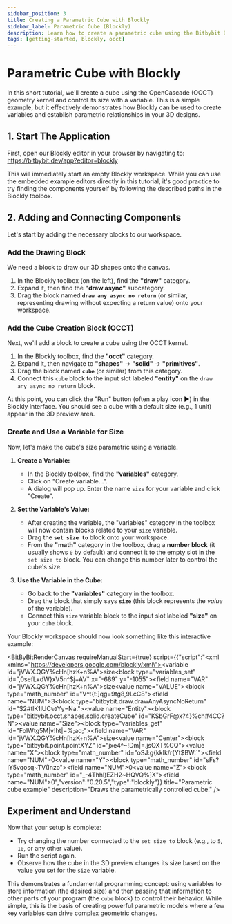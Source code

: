 ```yaml
---
sidebar_position: 3
title: Creating a Parametric Cube with Blockly
sidebar_label: Parametric Cube (Blockly)
description: Learn how to create a parametric cube using the Bitbybit Blockly editor, OpenCascade (OCCT), and variables.
tags: [getting-started, blockly, occt]
---
```



# Parametric Cube with Blockly

In this short tutorial, we'll create a cube using the OpenCascade (OCCT) geometry kernel and control its size with a variable. This is a simple example, but it effectively demonstrates how Blockly can be used to create variables and establish parametric relationships in your 3D designs.

## 1. Start The Application

First, open our Blockly editor in your browser by navigating to:
<a href="https://bitbybit.dev/app?editor=blockly" target="_blank" rel="noopener noreferrer">https://bitbybit.dev/app?editor=blockly</a>

This will immediately start an empty Blockly workspace. While you can use the embedded example editors directly in this tutorial, it's good practice to try finding the components yourself by following the described paths in the Blockly toolbox.

## 2. Adding and Connecting Components

Let's start by adding the necessary blocks to our workspace.

### Add the Drawing Block

We need a block to draw our 3D shapes onto the canvas.

1.  In the Blockly toolbox (on the left), find the **"draw"** category.
2.  Expand it, then find the **"draw async"** subcategory.
3.  Drag the block named **`draw any async no return`** (or similar, representing drawing without expecting a return value) onto your workspace.

### Add the Cube Creation Block (OCCT)

Next, we'll add a block to create a cube using the OCCT kernel.

1.  In the Blockly toolbox, find the **"occt"** category.
2.  Expand it, then navigate to **"shapes"** -> **"solid"** -> **"primitives"**.
3.  Drag the block named **`cube`** (or similar) from this category.
4.  Connect this `cube` block to the input slot labeled **"entity"** on the `draw any async no return` block.

<Admonition type="note" title="Run the Script">
  At this point, you can click the "Run" button (often a play icon ▶️) in the Blockly interface. You should see a cube with a default size (e.g., 1 unit) appear in the 3D preview area.
</Admonition>

### Create and Use a Variable for Size

Now, let's make the cube's size parametric using a variable.

1.  **Create a Variable:**
    *   In the Blockly toolbox, find the **"variables"** category.
    *   Click on "Create variable...".
    *   A dialog will pop up. Enter the name `size` for your variable and click "Create".

2.  **Set the Variable's Value:**
    *   After creating the variable, the "variables" category in the toolbox will now contain blocks related to your `size` variable.
    *   Drag the **`set size to`** block onto your workspace.
    *   From the **"math"** category in the toolbox, drag a **number block** (it usually shows `0` by default) and connect it to the empty slot in the `set size to` block. You can change this number later to control the cube's size.

3.  **Use the Variable in the Cube:**
    *   Go back to the **"variables"** category in the toolbox.
    *   Drag the block that simply says **`size`** (this block represents the *value* of the variable).
    *   Connect this `size` variable block to the input slot labeled **"size"** on your `cube` block.

Your Blockly workspace should now look something like this interactive example:


<BitByBitRenderCanvas
  requireManualStart={true}
  script={{"script":"<xml xmlns=\"https://developers.google.com/blockly/xml\"><variables><variable id=\"jVWX.QGY%cHn[hzK+n%A\">size</variable></variables><block type=\"variables_set\" id=\",0sefL+dW}xV5n^$j+AV\" x=\"-689\" y=\"-1055\"><field name=\"VAR\" id=\"jVWX.QGY%cHn[hzK+n%A\">size</field><value name=\"VALUE\"><block type=\"math_number\" id=\"V^t{t:]qg=9tg8,9LcC8\"><field name=\"NUM\">3</field></block></value><next><block type=\"bitbybit.draw.drawAnyAsyncNoReturn\" id=\"$2#tlK1lUC`%0`Yy=Na.\"><value name=\"Entity\"><block type=\"bitbybit.occt.shapes.solid.createCube\" id=\"KSbGrF@x?4}%ch#4CC?N\"><value name=\"Size\"><block type=\"variables_get\" id=\"FoIWtg5M|v!ht|=%;aq;\"><field name=\"VAR\" id=\"jVWX.QGY%cHn[hzK+n%A\">size</field></block></value><value name=\"Center\"><block type=\"bitbybit.point.pointXYZ\" id=\"jxe4^~!Dm|=.jsOXT%CQ\"><value name=\"X\"><block type=\"math_number\" id=\"oSJ:g{kkIk/r{Yt$BW:`\"><field name=\"NUM\">0</field></block></value><value name=\"Y\"><block type=\"math_number\" id=\"sFs?IY5vqosq~TV(Inzo\"><field name=\"NUM\">0</field></block></value><value name=\"Z\"><block type=\"math_number\" id=\"_-4Thhl)EZH2~HQVQ%]X\"><field name=\"NUM\">0</field></block></value></block></value></block></value></block></next></block></xml>","version":"0.20.5","type":"blockly"}}
  title="Parametric cube example"
  description="Draws the parametrically controlled cube."
/>

## Experiment and Understand

Now that your setup is complete:

*   Try changing the number connected to the `set size to` block (e.g., to `5`, `10`, or any other value).
*   Run the script again.
*   Observe how the cube in the 3D preview changes its size based on the value you set for the `size` variable.

This demonstrates a fundamental programming concept: using variables to store information (the desired size) and then passing that information to other parts of your program (the `cube` block) to control their behavior. While simple, this is the basis of creating powerful parametric models where a few key variables can drive complex geometric changes.